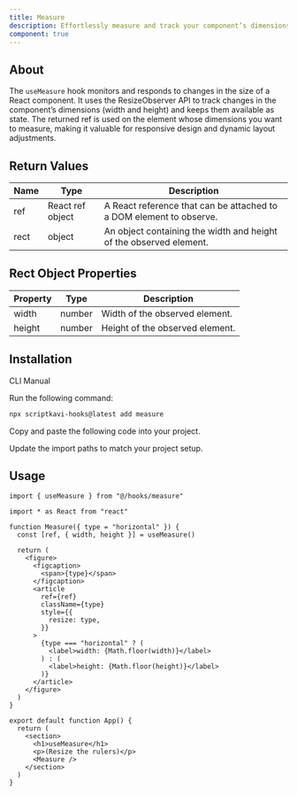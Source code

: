 ```yaml
---
title: Measure
description: Effortlessly measure and track your component’s dimensions
component: true
---
```


## About

The `useMeasure` hook monitors and responds to changes in the size of a React component. It uses the ResizeObserver API to track changes in the component’s dimensions (width and height) and keeps them available as state. The returned ref is used on the element whose dimensions you want to measure, making it valuable for responsive design and dynamic layout adjustments.

## Return Values

| Name | Type             | Description                                                         |
| ---- | ---------------- | ------------------------------------------------------------------- |
| ref  | React ref object | A React reference that can be attached to a DOM element to observe. |
| rect | object           | An object containing the width and height of the observed element.  |

## Rect Object Properties

| Property | Type   | Description                     |
| -------- | ------ | ------------------------------- |
| width    | number | Width of the observed element.  |
| height   | number | Height of the observed element. |

## Installation

<Tabs defaultValue="cli">

<TabsList>
  <TabsTrigger value="cli">CLI</TabsTrigger>
  <TabsTrigger value="manual">Manual</TabsTrigger>
</TabsList>

<TabsContent value="cli">

<Steps>

<Step>Run the following command:</Step>

```bash
npx scriptkavi-hooks@latest add measure
```

</Steps>

</TabsContent>

<TabsContent value="manual">

<Steps>

<Step>Copy and paste the following code into your project.</Step>

<ComponentSource name="measure" />

<Step>Update the import paths to match your project setup.</Step>

</Steps>

</TabsContent>

</Tabs>

## Usage

```tsx
import { useMeasure } from "@/hooks/measure"
```

```tsx
import * as React from "react"

function Measure({ type = "horizontal" }) {
  const [ref, { width, height }] = useMeasure()

  return (
    <figure>
      <figcaption>
        <span>{type}</span>
      </figcaption>
      <article
        ref={ref}
        className={type}
        style={{
          resize: type,
        }}
      >
        {type === "horizontal" ? (
          <label>width: {Math.floor(width)}</label>
        ) : (
          <label>height: {Math.floor(height)}</label>
        )}
      </article>
    </figure>
  )
}

export default function App() {
  return (
    <section>
      <h1>useMeasure</h1>
      <p>(Resize the rulers)</p>
      <Measure />
    </section>
  )
}
```
